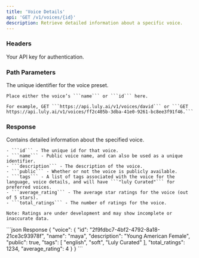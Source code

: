 ```yaml
---
title: 'Voice Details'
api: 'GET /v1/voices/{id}'
description: Retrieve detailed information about a specific voice.
---
```


### Headers

<ParamField header="authorization" type="string" required={true}>
    Your API key for authentication.
</ParamField>

### Path Parameters

<ParamField path="id" type="string" required={true}>
    The unique identifier for the voice preset.

    Place either the voice’s ```name``` or ```id``` here.

    For example, GET ```https://api.luly.ai/v1/voices/david``` or ```GET https://api.luly.ai/v1/voices/ff2c405b-3dba-41e0-9261-bc8ee3f91f46.```
</ParamField>


### Response

<ResponseField name="voice" type="object">
    Contains detailed information about the specified voice.

    - ```id``` - The unique id for that voice.
    - ```name``` - Public voice name, and can also be used as a unique identifier.
    - ```description``` - The description of the voice.
    - ```public``` - Whether or not the voice is publicly available.
    - ```tags``` - A list of tags associated with the voice for the language, voice details, and will have ```"luly Curated"``` for preferred voices.
    - ```average_rating``` - The average star ratings for the voice (out of 5 stars).
    - ```total_ratings``` - The number of ratings for the voice.

    Note: Ratings are under development and may show incomplete or inaccurate data.
</ResponseField>

<ResponseExample>
```json Response
{
    "voice": {
        "id": "2f9fdbc7-4bf2-4792-8a18-21ce3c93978f",
        "name": "maya",
        "description": "Young American Female",
        "public": true,
        "tags": [
            "english",
            "soft",
            "Luly Curated"
        ],
        "total_ratings": 1234,
        "average_rating": 4
    }
}
```
</ResponseExample>